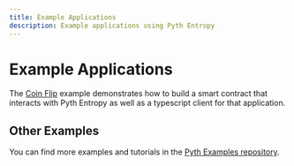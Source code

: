 ```yaml
---
title: Example Applications
description: Example applications using Pyth Entropy
---
```


# Example Applications

The [Coin Flip](https://github.com/pyth-network/pyth-examples/tree/main/entropy/coin_flip) example demonstrates how to build a smart contract that
interacts with Pyth Entropy as well as a typescript client for that application.

## Other Examples

You can find more examples and tutorials in the [Pyth Examples repository](https://github.com/pyth-network/pyth-examples/tree/main/entropy).
